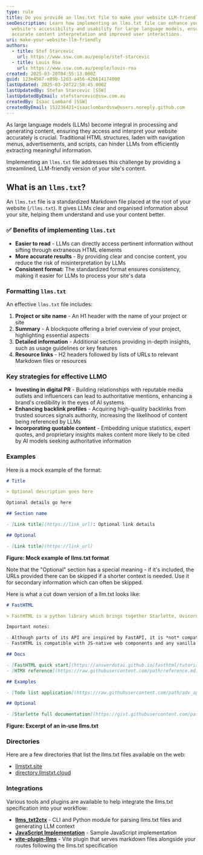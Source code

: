 ```yaml
---
type: rule
title: Do you provide an llms.txt file to make your website LLM-friendly?
seoDescription: Learn how implementing an llms.txt file can enhance your
  website's accessibility and usability for large language models, ensuring
  accurate content interpretation and improved user interactions.
uri: make-your-website-llm-friendly
authors:
  - title: Stef Starcevic
    url: https://www.ssw.com.au/people/stef-starcevic
  - title: Louis Roa
    url: https://www.ssw.com.au/people/louis-roa
created: 2025-03-20T04:55:13.000Z
guid: 123e4567-e89b-12d3-a456-426614174000
lastUpdated: 2025-03-20T22:50:45.000Z
lastUpdatedBy: Stefan Starcevic [SSW]
lastUpdatedByEmail: stefstarcevic@ssw.com.au
createdBy: Isaac Lombard [SSW]
createdByEmail: 152236421+isaaclombardssw@users.noreply.github.com
---
```

As large language models (LLMs) become integral in processing and generating content, ensuring they access and interpret your website accurately is crucial. Traditional HTML structures, laden with navigation menus, advertisements, and scripts, can hinder LLMs from efficiently extracting meaningful information.

Implementing an `llms.txt` file addresses this challenge by providing a streamlined, LLM-friendly version of your site's content.
<youtubeEmbed url="https://www.youtube.com/watch?v=_Lx1DmMMJbg" description="Video: Do you provide an llms.txt file to make your website LLM-friendly? | Isaac Lombard | Rules (1 min)" />

## What is an `llms.txt`?

An `llms.txt` file is a standardized Markdown file placed at the root of your website (`/llms.txt`). It gives LLMs clear and organised information about your site, helping them understand and use your content better.

### ✅ Benefits of implementing `llms.txt`

* **Easier to read** - LLMs can directly access pertinent information without sifting through extraneous HTML elements
* **More accurate results** - By providing clear and concise content, you reduce the risk of misinterpretation by LLMs
* **Consistent format:** The standardized format ensures consistency, making it easier for LLMs to process your site's data

### Formatting `llms.txt`

An effective `llms.txt` file includes:

1. **Project or site name** - An H1 header with the name of your project or site
2. **Summary** - A blockquote offering a brief overview of your project, highlighting essential aspects
3. **Detailed information** - Additional sections providing in-depth insights, such as usage guidelines or key features
4. **Resource links** - H2 headers followed by lists of URLs to relevant Markdown files or resources

### Key strategies for effective LLMO

* **Investing in digital PR** - Building relationships with reputable media outlets and influencers can lead to authoritative mentions, enhancing a brand's credibility in the eyes of AI systems
* **Enhancing backlink profiles** - Acquiring high-quality backlinks from trusted sources signals authority, increasing the likelihood of content being referenced by LLMs
* **Incorporating quotable content** - Embedding unique statistics, expert quotes, and proprietary insights makes content more likely to be cited by AI models seeking authoritative information

### Examples

Here is a mock example of the format:

```markdown
# Title

> Optional description goes here

Optional details go here

## Section name

- [Link title](https://link_url): Optional link details

## Optional

- [Link title](https://link_url)
```

**Figure: Mock example of llms.txt format**

Note that the "Optional" section has a special meaning - if it's included, the URLs provided there can be skipped if a shorter context is needed. Use it for secondary information which can often be skipped.

Here is what a cut down version of a llm.txt looks like:

```markdown
# FastHTML

> FastHTML is a python library which brings together Starlette, Uvicorn, HTMX, and fastcore's `FT` "FastTags" into a library for creating server-rendered hypermedia applications.

Important notes:

- Although parts of its API are inspired by FastAPI, it is *not* compatible with FastAPI syntax and is not targeted at creating API services
- FastHTML is compatible with JS-native web components and any vanilla JS library, but not with React, Vue, or Svelte.

## Docs

- [FastHTML quick start](https://answerdotai.github.io/fasthtml/tutorials/quickstart_for_web_devs.html.md): A brief overview of many FastHTML features
- [HTMX reference](https://raw.githubusercontent.com/path/reference.md): Brief description of all HTMX attributes, CSS classes, headers, events, extensions, js lib methods, and config options

## Examples

- [Todo list application](https://raw.githubusercontent.com/path/adv_app.py): Detailed walk-thru of a complete CRUD app in FastHTML showing idiomatic use of FastHTML and HTMX patterns.

## Optional

- [Starlette full documentation](https://gist.githubusercontent.com/path/starlette-sml.md): A subset of the Starlette documentation useful for FastHTML development.
```

**Figure: Excerpt of an in-use llms.txt**

### Directories

Here are a few directories that list the llms.txt files available on the web:

* [llmstxt.site](https://llmstxt.site/)
* [directory.llmstxt.cloud](https://directory.llmstxt.cloud/)

### Integrations

Various tools and plugins are available to help integrate the llms.txt specification into your workflow:

* **[llms_txt2ctx](https://llmstxt.org/intro.html#cli)** - CLI and Python module for parsing llms.txt files and generating LLM context
* **[JavaScript Implementation](https://llmstxt.org/llmstxt-js.html)** - Sample JavaScript implementation
* **[vite-plugin-llms](https://github.com/saschaseniuk/vite-plugin-llms)** - Vite plugin that serves markdown files alongside your routes following the llms.txt specification
